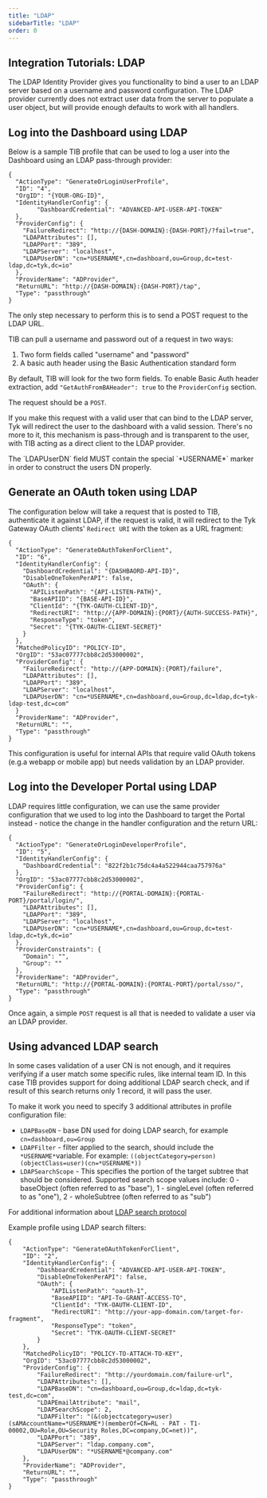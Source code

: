 ```yaml
---
title: "LDAP"
sidebarTitle: "LDAP"
order: 0
---
```


## Integration Tutorials: LDAP

The LDAP Identity Provider gives you functionality to bind a user to an LDAP server based on a username and password configuration. The LDAP provider currently does not extract user data from the server to populate a user object, but will provide enough defaults to work with all handlers.

## Log into the Dashboard using LDAP

Below is a sample TIB profile that can be used to log a user into the Dashboard using an LDAP pass-through provider:

```{.copyWrapper}
{
  "ActionType": "GenerateOrLoginUserProfile",
  "ID": "4",
  "OrgID": "{YOUR-ORG-ID}",
  "IdentityHandlerConfig": {
		"DashboardCredential": "ADVANCED-API-USER-API-TOKEN"
  },
  "ProviderConfig": {
    "FailureRedirect": "http://{DASH-DOMAIN}:{DASH-PORT}/?fail=true",
    "LDAPAttributes": [],
    "LDAPPort": "389",
    "LDAPServer": "localhost",
    "LDAPUserDN": "cn=*USERNAME*,cn=dashboard,ou=Group,dc=test-ldap,dc=tyk,dc=io"
  },
  "ProviderName": "ADProvider",
  "ReturnURL": "http://{DASH-DOMAIN}:{DASH-PORT}/tap",
  "Type": "passthrough" 
}

```

The only step necessary to perform this is to send a POST request to the LDAP URL.

TIB can pull a username and password out of a request in two ways:

1.  Two form fields called "username" and "password"
2.  A basic auth header using the Basic Authentication standard form

By default, TIB will look for the two form fields. To enable Basic Auth header extraction, add `"GetAuthFromBAHeader": true` to the `ProviderConfig` section.

The request should be a `POST`.

If you make this request with a valid user that can bind to the LDAP server, Tyk will redirect the user to the dashboard with a valid session. There's no more to it, this mechanism is pass-through and is transparent to the user, with TIB acting as a direct client to the LDAP provider.


<Note>
The `LDAPUserDN` field MUST contain the special `*USERNAME*` marker in order to construct the users DN properly.
</Note>



## Generate an OAuth token using LDAP

The configuration below will take a request that is posted to TIB, authenticate it against LDAP, if the request is valid, it will redirect to the Tyk Gateway OAuth clients' `Redirect URI` with the token as a URL fragment:

```{.copyWrapper}
{
  "ActionType": "GenerateOAuthTokenForClient",
  "ID": "6",
  "IdentityHandlerConfig": {
    "DashboardCredential": "{DASHBAORD-API-ID}",
    "DisableOneTokenPerAPI": false,
    "OAuth": {
      "APIListenPath": "{API-LISTEN-PATH}",
      "BaseAPIID": "{BASE-API-ID}",
      "ClientId": "{TYK-OAUTH-CLIENT-ID}",
      "RedirectURI": "http://{APP-DOMAIN}:{PORT}/{AUTH-SUCCESS-PATH}",
      "ResponseType": "token",
      "Secret": "{TYK-OAUTH-CLIENT-SECRET}"
    }
  },
  "MatchedPolicyID": "POLICY-ID",
  "OrgID": "53ac07777cbb8c2d53000002",
  "ProviderConfig": {
    "FailureRedirect": "http://{APP-DOMAIN}:{PORT}/failure",
    "LDAPAttributes": [],
    "LDAPPort": "389",
    "LDAPServer": "localhost",
    "LDAPUserDN": "cn=*USERNAME*,cn=dashboard,ou=Group,dc=ldap,dc=tyk-ldap-test,dc=com"
  }
  "ProviderName": "ADProvider",
  "ReturnURL": "",
  "Type": "passthrough"
}
```

This configuration is useful for internal APIs that require valid OAuth tokens (e.g.a webapp or mobile app) but needs validation by an LDAP provider.

## Log into the Developer Portal using LDAP

LDAP requires little configuration, we can use the same provider configuration that we used to log into the Dashboard to target the Portal instead - notice the change in the handler configuration and the return URL:

```{.copyWrapper}
{
  "ActionType": "GenerateOrLoginDeveloperProfile",
  "ID": "5",
  "IdentityHandlerConfig": {
    "DashboardCredential": "822f2b1c75dc4a4a522944caa757976a"
  },
  "OrgID": "53ac07777cbb8c2d53000002",
  "ProviderConfig": {
    "FailureRedirect": "http://{PORTAL-DOMAIN}:{PORTAL-PORT}/portal/login/",
    "LDAPAttributes": [],
    "LDAPPort": "389",
    "LDAPServer": "localhost",
    "LDAPUserDN": "cn=*USERNAME*,cn=dashboard,ou=Group,dc=test-ldap,dc=tyk,dc=io"
  },
  "ProviderConstraints": {
    "Domain": "",
    "Group": ""
  },
  "ProviderName": "ADProvider",
  "ReturnURL": "http://{PORTAL-DOMAIN}:{PORTAL-PORT}/portal/sso/",
  "Type": "passthrough"
}
```

Once again, a simple `POST` request is all that is needed to validate a user via an LDAP provider.

## Using advanced LDAP search
In some cases validation of a user CN is not enough, and it requires verifying if a user match some specific rules, like internal team ID. In this case TIB provides support for doing additional LDAP search check, and if result of this search returns only 1 record, it will pass the user.

To make it work you need to specify 3 additional attributes in profile configuration file:

* `LDAPBaseDN` - base DN used for doing LDAP search, for example `cn=dashboard,ou=Group`
* `LDAPFilter` - filter applied to the search, should include the `*USERNAME*`variable. For example: `((objectCategory=person)(objectClass=user)(cn=*USERNAME*))`
* `LDAPSearchScope` - This specifies the portion of the target subtree that should be considered. Supported search scope values include: 0 - baseObject (often referred to as "base"), 1 - singleLevel (often referred to as "one"), 2 - wholeSubtree (often referred to as "sub")

For additional information about [LDAP search protocol](https://www.ldap.com/the-ldap-search-operation)

Example profile using LDAP search filters:
```{.copyWrapper}
{
	"ActionType": "GenerateOAuthTokenForClient",
	"ID": "2",
	"IdentityHandlerConfig": {
		"DashboardCredential": "ADVANCED-API-USER-API-TOKEN",
		"DisableOneTokenPerAPI": false,
		"OAuth": {
			"APIListenPath": "oauth-1",
			"BaseAPIID": "API-To-GRANT-ACCESS-TO",
			"ClientId": "TYK-OAUTH-CLIENT-ID",
			"RedirectURI": "http://your-app-domain.com/target-for-fragment",
			"ResponseType": "token",
			"Secret": "TYK-OAUTH-CLIENT-SECRET"
		}
	},
	"MatchedPolicyID": "POLICY-TO-ATTACH-TO-KEY",
	"OrgID": "53ac07777cbb8c2d53000002",
	"ProviderConfig": {
		"FailureRedirect": "http://yourdomain.com/failure-url",
		"LDAPAttributes": [],
		"LDAPBaseDN": "cn=dashboard,ou=Group,dc=ldap,dc=tyk-test,dc=com",
		"LDAPEmailAttribute": "mail",
		"LDAPSearchScope": 2,
		"LDAPFilter": "(&(objectcategory=user)(sAMAccountName=*USERNAME*)(memberOf=CN=RL - PAT - T1-00002,OU=Role,OU=Security Roles,DC=company,DC=net))",
		"LDAPPort": "389",
		"LDAPServer": "ldap.company.com",
		"LDAPUserDN": "*USERNAME*@company.com"
	},
	"ProviderName": "ADProvider",
	"ReturnURL": "",
	"Type": "passthrough"
}
```
